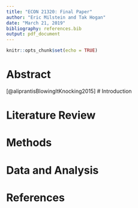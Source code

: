 ```yaml
---
title: "ECON 21320: Final Paper"
author: "Eric Milstein and Tak Hogan"
date: "March 21, 2019"
bibliography: references.bib
output: pdf_document
---
```


```r
knitr::opts_chunk$set(echo = TRUE)
```

# Abstract
[@aliprantisBlowingItKnocking2015]
# Introduction

# Literature Review

# Methods

# Data and Analysis

# References
